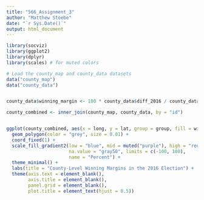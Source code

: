 ```yaml
---
title: "566_Assignment_3"
author: "Matthew Stoebe"
date: "`r Sys.Date()`"
output: html_document
---
```


```r
library(socviz)
library(ggplot2)
library(dplyr)
library(scales) # for muted colors
```


```r
# Load the county_map and county_data datasets
data("county_map")
data("county_data")


county_data$winning_margin <- 100 * county_data$diff_2016 / county_data$total_votes_2016

county_combined <- inner_join(county_map, county_data, by = "id")


ggplot(county_combined, aes(x = long, y = lat, group = group, fill = winning_margin)) +
  geom_polygon(color = "grey", size = 0.01) + 
  coord_fixed(1) + 
  scale_fill_gradient2(low = "blue", mid = muted("purple"), high = "red", midpoint = 0, 
                       na.value = "gray50", limits = c(-100, 100), 
                       name = "Percent") +
  theme_minimal() +
  labs(title = "County-Level Winning Margins in the 2016 Election") +
  theme(axis.text = element_blank(), 
        axis.title = element_blank(),
        panel.grid = element_blank(),
        plot.title = element_text(hjust = 0.5))

```



